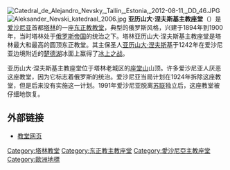 [[File:Catedral_de_Alejandro_Nevsky,_Tallin,_Estonia,_2012-08-11,_DD_46.JPG|thumb]]
[[File:Aleksander_Nevski_katedraal_2006.jpg|thumb]]
'''亚历山大·涅夫斯基主教座堂'''（{{lang-et|Aleksander Nevski katedraal}}）是[[爱沙尼亚|爱沙尼亚]]首都[[塔林|塔林]]的一座[[东正教|东正教]][[教堂|教堂]]，典型的俄罗斯风格，兴建于1894年到1900年，当时塔林处于[[俄罗斯帝国|俄罗斯帝国]]的统治之下。塔林亚历山大·涅夫斯基主教座堂是塔林最大和最高的圆顶东正教堂。其主保圣人[[亚历山大·涅夫斯基|亚历山大·涅夫斯基]]于1242年在爱沙尼亚边境附近的[[楚德湖|楚德湖]]冰面上赢得了[[楚德湖战役|冰上之战]]。

亚历山大·涅夫斯基主教座堂位于塔林老城区的[[主教座堂山_(塔林)|座堂山]]山顶。许多爱沙尼亚人厌恶这座教堂，因为它标志着俄罗斯的统治。爱沙尼亚当局计划在1924年拆除这座教堂，但是后来没有实施这一计划。1991年爱沙尼亚脱离[[苏联|苏联]]独立后，这座教堂被仔细地恢复。

== 外部链接 ==
{{Commonscat|Alexander Nevsky Cathedral, Tallinn|position=left}}
* [http://www.orthodox.ee/Tallinn_Saint-Alexander-Nevsky-Cathedral_eng.html 教堂网页]{{Wayback|url=http://www.orthodox.ee/Tallinn_Saint-Alexander-Nevsky-Cathedral_eng.html |date=20190106010805 }} {{en}}

{{coord|59|26|09.0|N|24|44|21.7|E|type:landmark|display=title}}
{{塔林地标}}

[[Category:塔林教堂|Category:塔林教堂]]
[[Category:东正教主教座堂|Category:东正教主教座堂]]
[[Category:愛沙尼亞主教座堂|Category:愛沙尼亞主教座堂]]
[[Category:歐洲地標|Category:歐洲地標]]
